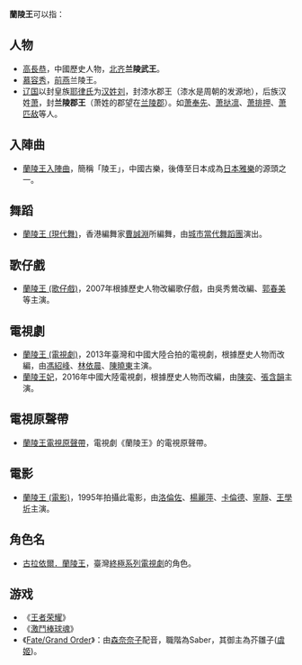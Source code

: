 '''蘭陵王'''可以指：
== 人物 ==
*[[高長恭|高長恭]]，中國歷史人物，[[北齐|北齐]]'''兰陵武王'''。
*[[慕容秀|慕容秀]]，[[前燕|前燕]]兰陵王。
*[[辽国|辽国]]以封皇族[[耶律氏|耶律氏]]为[[汉姓|汉姓]][[刘姓|刘]]，封漆水郡王（漆水是周朝的发源地），后族汉姓[[萧姓|萧]]，封'''兰陵郡王'''（萧姓的郡望在[[兰陵郡|兰陵郡]]）。如[[萧奉先|萧奉先]]、[[萧挞凛|萧挞凛]]、[[萧排押|萧排押]]、[[萧匹敌|萧匹敌]]等人。
== 入陣曲 ==
*[[蘭陵王入陣曲|蘭陵王入陣曲]]，簡稱「陵王」，中國古樂，後傳至日本成為[[日本雅樂|日本雅樂]]的源頭之一。

== 舞蹈 ==
*[[蘭陵王_(現代舞)|蘭陵王 (現代舞)]]，香港編舞家[[曹誠淵|曹誠淵]]所編舞，由[[城市當代舞蹈團|城市當代舞蹈團]]演出。
== 歌仔戲 ==
*[[蘭陵王_(歌仔戲)|蘭陵王 (歌仔戲)]]，2007年根據歷史人物改編歌仔戲，由吳秀鶯改編、[[郭春美|郭春美]]等主演。

== 電視劇 ==
*[[蘭陵王_(電視劇)|蘭陵王 (電視劇)]]，2013年臺灣和中國大陸合拍的電視劇，根據歷史人物而改編，由[[馮紹峰|馮紹峰]]、[[林依晨|林依晨]]、[[陳曉東_(藝人)|陳曉東]]主演。
*[[蘭陵王妃|蘭陵王妃]]，2016年中國大陸電視劇，根據歷史人物而改編，由[[陳奕_(台灣歌手)|陳奕]]、[[張含韻|張含韻]]主演。
== 電視原聲帶 ==
*[[蘭陵王電視原聲帶|蘭陵王電視原聲帶]]，電視劇《蘭陵王》的電視原聲帶。
== 電影 ==
*[[蘭陵王_(電影)|蘭陵王 (電影)]]，1995年拍攝此電影，由[[洛倫佐|洛倫佐]]、[[楊麗萍|楊麗萍]]、[[卡倫德|卡倫德]]、[[寧靜|寧靜]]、[[王學圻|王學圻]]主演。
== 角色名 ==
*[[終極一家#古拉依爾家族(古家)|古拉依爾．蘭陵王]]，臺灣[[終極一班|終極系列電視劇]]的角色。
{{disambig|Cat=三字消歧義}}
== 游戏 ==
*《[[王者荣耀|王者荣耀]]》
*《[[激鬥棒球魂|激鬥棒球魂]]》
* 《[[Fate/Grand_Order|Fate/Grand Order]]》：由[[森奈奈子_(聲優)|森奈奈子]]配音，職階為Saber，其御主為芥雛子([[虞姬|虞姬]])。
